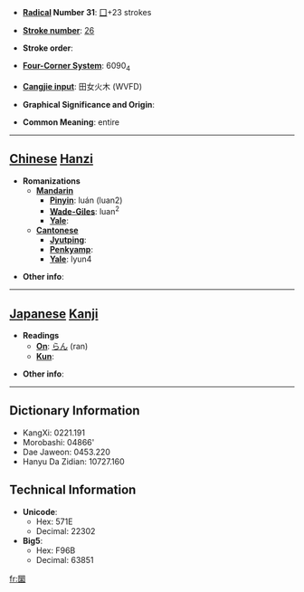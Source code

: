 * '''[[Wiktionary:Chinese radical index| Radical]] Number 31''': [[Wiktionary:Chinese radical index 囗|囗]]+23 strokes

* '''[[Wiktionary:Chinese total strokes index|Stroke number]]''': [[Wiktionary:Chinese total strokes index 26|26]]

* '''Stroke order''': 

* '''[[Wiktionary:Chinese four corner index|Four-Corner System]]''': 6090<sub>4</sub>

* '''[[Wiktionary:Chinese Cangjie index|Cangjie input]]''': 田女火木 (WVFD)

* '''Graphical Significance and Origin''': 

* '''Common Meaning''': entire

----

== [[Chinese]] [[Hanzi]] ==

* '''Romanizations'''
** '''[[Mandarin]]'''
*** '''[[Pinyin]]''': luán (luan2)
*** '''[[Wade-Giles]]''': luan<sup>2</sup>
*** '''[[Yale]]''': 
** '''[[Cantonese]]'''
*** '''[[Jyutping]]''':
*** '''[[Penkyamp]]''': 
*** '''[[Yale]]''': lyun4

* '''Other info''': 

----

== [[Japanese]] [[Kanji]] ==

* '''Readings'''
** '''[[On]]''': [[らん]] (ran)
** '''[[Kun]]''': 

* '''Other info''':  

----

== Dictionary Information ==

* KangXi: 0221.191
* Morobashi: 04866'
* Dae Jaweon: 0453.220
* Hanyu Da Zidian: 10727.160

== Technical Information ==

* '''Unicode''':
** Hex: 571E
** Decimal: 22302
* '''Big5''':
** Hex: F96B
** Decimal: 63851

[[fr:圞]]